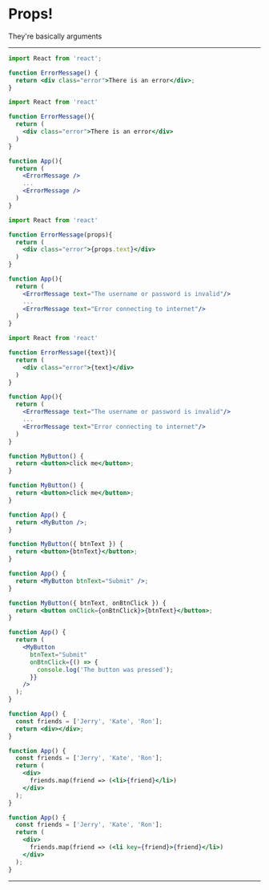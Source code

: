 

# Props!

They're basically arguments

---

<CodeSurfer>

```jsx title="Let's look at a basic ErrorMessage component" subtitle=""
import React from 'react';

function ErrorMessage() {
  return <div class="error">There is an error</div>;
}
```

```jsx title="We might want to re-use throughout our app" subtitle="The problem is it has a static, hard-coded message"
import React from 'react'

function ErrorMessage(){
  return (
    <div class="error">There is an error</div>
  )
}

function App(){
  return (
    <ErrorMessage />
    ...
    <ErrorMessage />
  )
}
```

```jsx title="We can use prors to give it a custom message" subtitle="This is a lot like passing an argument into a function"
import React from 'react'

function ErrorMessage(props){
  return (
    <div class="error">{props.text}</div>
  )
}

function App(){
  return (
    <ErrorMessage text="The username or password is invalid"/>
    ...
    <ErrorMessage text="Error connecting to internet"/>
  )
}
```

```jsx 3,5 title="A lot of developers will 'destructure' the props object" subtitle=""
import React from 'react'

function ErrorMessage({text}){
  return (
    <div class="error">{text}</div>
  )
}

function App(){
  return (
    <ErrorMessage text="The username or password is invalid"/>
    ...
    <ErrorMessage text="Error connecting to internet"/>
  )
}
```

```jsx title="Now let's look at a button component" subtitle=""
function MyButton() {
  return <button>click me</button>;
}
```

```jsx title="We'll render it in our app" subtitle=""
function MyButton() {
  return <button>click me</button>;
}

function App() {
  return <MyButton />;
}
```

```jsx title="And pass it a custom 'btnText' prop" subtitle=""
function MyButton({ btnText }) {
  return <button>{btnText}</button>;
}

function App() {
  return <MyButton btnText="Submit" />;
}
```

```jsx title="We can also pass functions" subtitle="These are essentially callbacks for when events happen"
function MyButton({ btnText, onBtnClick }) {
  return <button onClick={onBtnClick}>{btnText}</button>;
}

function App() {
  return (
    <MyButton
      btnText="Submit"
      onBtnClick={() => {
        console.log('The button was pressed');
      }}
    />
  );
}
```

```jsx title="Our app has a list of friends" subtitle=""
function App() {
  const friends = ['Jerry', 'Kate', 'Ron'];
  return <div></div>;
}
```

```jsx title="You can map array elements to JSX elements using Array.map" subtitle=""
function App() {
  const friends = ['Jerry', 'Kate', 'Ron'];
  return (
    <div>
      friends.map(friend => (<li>{friend}</li>)
    </div>
  );
}
```

```jsx title="When using Array.map you need to pass a unique 'key' prop" subtitle=""
function App() {
  const friends = ['Jerry', 'Kate', 'Ron'];
  return (
    <div>
      friends.map(friend => (<li key={friend}>{friend}</li>)
    </div>
  );
}
```

</CodeSurfer>

---
